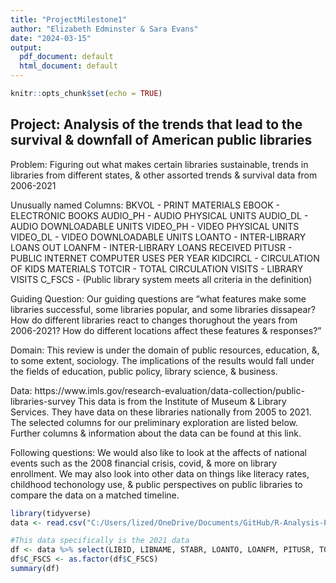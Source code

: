 ```yaml
---
title: "ProjectMilestone1"
author: "Elizabeth Edminster & Sara Evans"
date: "2024-03-15"
output:
  pdf_document: default
  html_document: default
---
```


```r
knitr::opts_chunk$set(echo = TRUE)
```

## Project: Analysis of the trends that lead to the survival & downfall of American public libraries
Problem: Figuring out what makes certain libraries sustainable, trends in libraries from different states, & other assorted trends & survival data from 2006-2021

Unusually named Columns:
BKVOL - PRINT MATERIALS
EBOOK - ELECTRONIC BOOKS
AUDIO_PH - AUDIO PHYSICAL UNITS
AUDIO_DL - AUDIO DOWNLOADABLE UNITS
VIDEO_PH - VIDEO PHYSICAL UNITS
VIDEO_DL - VIDEO DOWNLOADABLE UNITS
LOANTO -  INTER-LIBRARY LOANS OUT
LOANFM - INTER-LIBRARY LOANS RECEIVED
PITUSR - PUBLIC INTERNET COMPUTER USES PER YEAR
KIDCIRCL - CIRCULATION OF KIDS MATERIALS
TOTCIR - TOTAL CIRCULATION
VISITS - LIBRARY VISITS
C_FSCS - (Public library system meets all criteria in
the definition)

Guiding Question: Our guiding questions are "what features make some libraries successful, some libraries popular, and some libraries dissapear? How do different libraries react to changes thorughout the years from 2006-2021? How do different locations affect these features & responses?"

Domain: This review is under the domain of public resources, education, &, to some extent, sociology. The implications of the results would fall under the fields of education, public policy, library science, & business. 

Data: https://www.imls.gov/research-evaluation/data-collection/public-libraries-survey
This data is from the Institute of Museum & Library Services. They have data on these libraries nationally from 2005 to 2021. The selected columns for our preliminary exploration are listed below. Further columns & information about the data can be found at this link. 

Following questions: We would also like to look at the affects of national events such as the 2008 financial crisis, covid, & more on library enrollment. We may also look into other data on things like literacy rates, childhood techonology use, & public perspectives on public libraries to compare the data on a matched timeline. 

```R
library(tidyverse)
data <- read.csv("C:/Users/lized/OneDrive/Documents/GitHub/R-Analysis-Project/pls_fy2021_csv/PLS_FY2021 PUD_CSV/PLS_FY21_AE_pud21i.csv")

#This data specifically is the 2021 data
df <- data %>% select(LIBID, LIBNAME, STABR, LOANTO, LOANFM, PITUSR, TOTCIR, KIDCIRCL, BKVOL,EBOOK,AUDIO_PH,AUDIO_DL,VIDEO_PH, VISITS, C_FSCS)
df$C_FSCS <- as.factor(df$C_FSCS)
summary(df)
```